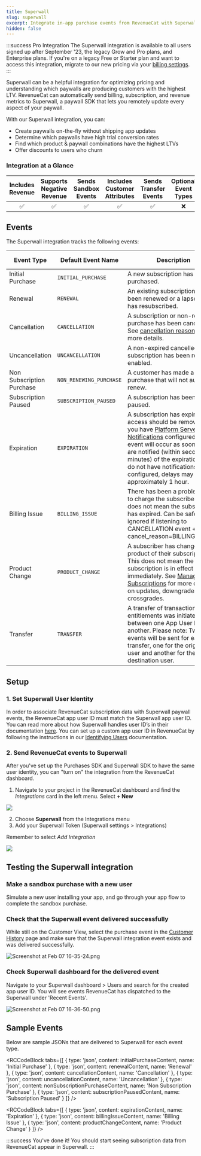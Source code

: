 ```yaml
---
title: Superwall
slug: superwall
excerpt: Integrate in-app purchase events from RevenueCat with Superwall
hidden: false
---
```


:::success Pro Integration
The Superwall integration is available to all users signed up after September '23, the legacy Grow and Pro plans, and Enterprise plans. If you're on a legacy Free or Starter plan and want to access this integration, migrate to our new pricing via your [billing settings](https://app.revenuecat.com/settings/billing).
:::

Superwall can be a helpful integration for optimizing pricing and understanding which paywalls are producing customers with the highest LTV. RevenueCat can automatically send billing, subscription, and revenue metrics to Superwall, a paywall SDK that lets you remotely update every aspect of your paywall.

With our Superwall integration, you can:

- Create paywalls on-the-fly without shipping app updates
- Determine which paywalls have high trial conversion rates
- Find which product & paywall combinations have the highest LTVs
- Offer discounts to users who churn

### Integration at a Glance

| Includes Revenue | Supports Negative Revenue | Sends Sandbox Events | Includes Customer Attributes | Sends Transfer Events | Optional Event Types |
| :--------------: | :-----------------------: | :------------------: | :----------------------------: | :-------------------: | :------------------: |
|        ✅        |            ✅             |          ✅          |               ✅               |          ✅           |          ❌          |

## Events

The Superwall integration tracks the following events:

| Event Type        | Default Event Name  | Description                                                                                                                                                                                                                                                                                                                              | App Store | Play Store | Amazon | Stripe | Promo |
|-------------------|---------------------|------------------------------------------------------------------------------------------------------------------------------------------------------------------------------------------------------------------------------------------------------------------------------------------------------------------------------------------|-----------|------------|--------|--------|-------|
| Initial Purchase  | `INITIAL_PURCHASE`  | A new subscription has been purchased.                                                                                                                                                                                                                                                                                                     | ✅        | ✅         | ✅     | ✅     | ❌   |
| Renewal           | `RENEWAL`           | An existing subscription has been renewed or a lapsed user has resubscribed.                                                                                                                                                                                                                                                              | ✅        | ✅         | ✅     | ✅     | ❌   |
| Cancellation      | `CANCELLATION`      | A subscription or non-renewing purchase has been cancelled. See [cancellation reasons](/integrations/webhooks/event-types-and-fields#cancellation-and-expiration-reasons) for more details.                                                                                                                                              | ✅        | ✅         | ✅     | ✅     | ✅   |
| Uncancellation    | `UNCANCELLATION`    | A non-expired cancelled subscription has been re-enabled.                                                                                                                                                                                                                                                                                 | ✅        | ✅         | ✅     | ❌     | ❌   |
| Non Subscription Purchase | `NON_RENEWING_PURCHASE` | A customer has made a purchase that will not auto-renew.                                                                                                                                                                                                                                                                               | ✅        | ✅         | ✅     | ✅     | ✅   |
| Subscription Paused | `SUBSCRIPTION_PAUSED` | A subscription has been paused.                                                                                                                                                                                                                                                                                                           | ❌        | ✅         | ❌     | ❌     | ❌   |
| Expiration        | `EXPIRATION`        | A subscription has expired and access should be removed. If you have [Platform Server Notifications](/platform-resources/server-notifications) configured, this event will occur as soon as we are notified (within seconds to minutes) of the expiration. If you do not have notifications configured, delays may be approximately 1 hour. | ✅        | ✅         | ✅     | ✅     | ✅   |
| Billing Issue     | `BILLING_ISSUE`     | There has been a problem trying to charge the subscriber. This does not mean the subscription has expired. Can be safely ignored if listening to CANCELLATION event + cancel_reason=BILLING_ERROR.                                                                                                                                 | ✅        | ✅         | ✅     | ✅     | ❌   |
| Product Change    | `PRODUCT_CHANGE`    | A subscriber has changed the product of their subscription. This does not mean the new subscription is in effect immediately. See [Managing Subscriptions](/subscription-guidance/managing-subscriptions) for more details on updates, downgrades, and crossgrades.                                                                                                                                                     | ✅        | ✅         | ❌     | ✅     | ❌   |
| Transfer          | `TRANSFER`          | A transfer of transactions and entitlements was initiated between one App User ID(s) to another. Please note: Two events will be sent for each transfer, one for the original user and another for the destination user.                                                                                                                                                                                                                                         | ✅        | ✅         | ✅     | ✅     | ❌   |

## Setup

### 1. Set Superwall User Identity

In order to associate RevenueCat subscription data with Superwall paywall events, the RevenueCat app user ID must match the Superwall app user ID. You can read more about how Superwall handles user ID’s in their documentation [here](https://docs.superwall.me/docs/user-management). You can set up a custom app user ID in RevenueCat by following the instructions in our [Identifying Users](/customers/user-ids#provided-app-user-id) documentation.

### 2. Send RevenueCat events to Superwall

After you've set up the Purchases SDK and Superwall SDK to have the same user identity, you can "turn on" the integration from the RevenueCat dashboard.

1. Navigate to your project in the RevenueCat dashboard and find the _Integrations_ card in the left menu. Select **+ New**

![](/images/db31ce4-app.revenuecat.com_projects_85ff18c7_collaborators_1_430a80ab9934b4ff5f96caa2ad08bddb.png)

2. Choose **Superwall** from the Integrations menu
3. Add your Superwall Token (Superwall settings > Integrations)

Remember to select _Add Integration_

![](/images/ed95ba8-app.revenuecat.com_projects_85ff18c7_integrations_intercom_5_c7bdc505d5dedc85fe46600828e310f1.png)

## Testing the Superwall integration

### Make a sandbox purchase with a new user

Simulate a new user installing your app, and go through your app flow to complete the sandbox purchase.

### Check that the Superwall event delivered successfully

While still on the Customer View, select the purchase event in the [Customer History](/dashboard-and-metrics/customers-group/customer-history) page and make sure that the Superwall integration event exists and was delivered successfully.

![](/images/1643a7c-Screenshot_at_Feb_07_16-35-24_c783f670dff8ffec1a11984618151ec9.png "Screenshot at Feb 07 16-35-24.png")

### Check Superwall dashboard for the delivered event

Navigate to your Superwall dashboard > Users and search for the created app user ID. You will see events RevenueCat has dispatched to the Superwall under 'Recent Events'.

![](/images/71fe3aa-Screenshot_at_Feb_07_16-36-50_c46a97ba9c5663269a061d707947d38a.png "Screenshot at Feb 07 16-36-50.png")

## Sample Events

Below are sample JSONs that are delivered to Superwall for each event type.


<RCCodeBlock tabs={[
    { type: 'json', content: initialPurchaseContent, name: 'Initial Purchase' },
    { type: 'json', content: renewalContent, name: 'Renewal' },
    { type: 'json', content: cancellationContent, name: 'Cancellation' },
    { type: 'json', content: uncancellationContent, name: 'Uncancellation' },
    { type: 'json', content: nonSubscriptionPurchaseContent, name: 'Non Subscription Purchase' },
    { type: 'json', content: subscriptionPausedContent, name: 'Subscription Paused' }
]} />


<RCCodeBlock tabs={[
    { type: 'json', content: expirationContent, name: 'Expiration' },
    { type: 'json', content: billingIssueContent, name: 'Billing Issue' },
    { type: 'json', content: productChangeContent, name: 'Product Change' }
]} />

:::success You've done it!
You should start seeing subscription data from RevenueCat appear in Superwall.
:::
